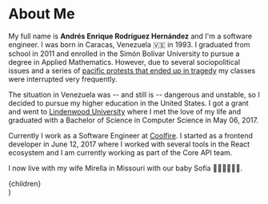 
# About Me

My full name is **Andrés Enrique Rodríguez Hernández** and I'm a software engineer. I was born in Caracas, Venezuela 🇻🇪 in 1993. I graduated from school in 2011 and enrolled in the Simón Bolívar University to pursue a degree in Applied Mathematics. However, due to several sociopolitical issues and a series of [pacific protests that ended up in tragedy](https://en.wikipedia.org/wiki/2014_Venezuelan_protests) my classes were interrupted very frequently.

The situation in Venezuela was -- and still is -- dangerous and unstable, so I decided to pursue my higher education in the United States. I got a grant and went to [Lindenwood University](https://www.lindenwood.edu/) where I met the love of my life and graduated with a Bachelor of Science in Computer Science in May 06, 2017.

Currently I work as a Software Engineer at [Coolfire](https://www.coolfiresolutions.com/). I started as a frontend developer in June 12, 2017 where I worked with several tools in the React ecosystem and I am currently working as part of the Core API team.

I now live with my wife Mirella in Missouri with our baby Sofía 🧔🏻👩🏻👶🏻.

  <Layout>
    <NextSeo
      title="About | Andrés Rodríguez"
      description="Learn more about Software Engineer Andrés Rodríguez"
      canonical="https://andresrodriguez.dev/about"
      openGraph={{
        url: 'https://andresrodriguez.dev/about',
        title: 'About | Andrés Rodríguez',
        description: 'Learn more about Software Engineer Andrés Rodríguez',
      }}
    />
    <main className="prose mx-auto px-4 sm:px-0">{children}</main>
  </Layout>
)
